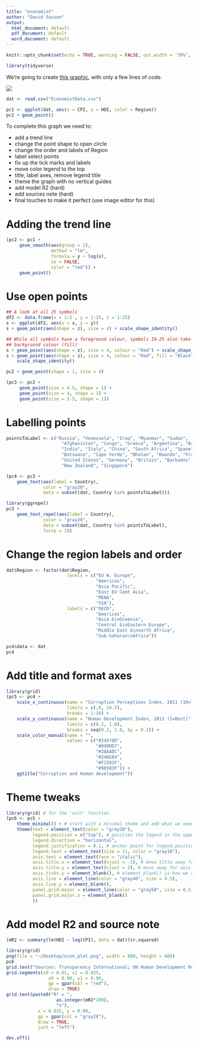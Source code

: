 ```yaml
---
title: "economist"
author: "David Sasson"
output:
  html_document: default
  pdf_document: default
  word_document: default
---
```


```r
knitr::opts_chunk$set(echo = TRUE, warning = FALSE, out.width = '70%', fig.align = "center")

library(tidyverse)
```

We're going to create [this graphic](https://www.economist.com/graphic-detail/2011/12/02/corrosive-corruption), with only a few lines of code. 

![](econ_graph.png)


```r
dat <- read.csv("EconomistData.csv")

pc1 <- ggplot(dat, aes(x = CPI, y = HDI, color = Region))
pc1 + geom_point()
```


To complete this graph we need to:

* add a trend line
* change the point shape to open circle
* change the order and labels of Region
* label select points
* fix up the tick marks and labels
* move color legend to the top
* title, label axes, remove legend title
* theme the graph with no vertical guides
* add model R2 (hard)
* add sources note (hard)
* final touches to make it perfect (use image editor for this)




# Adding the trend line

```r
(pc2 <- pc1 +
     geom_smooth(aes(group = 1),
                 method = "lm",
                 formula = y ~ log(x),
                 se = FALSE,
                 color = "red")) +
     geom_point()
```


# Use open points

```r
## A look at all 25 symbols
df2 <- data.frame(x = 1:5 , y = 1:25, z = 1:25)
s <- ggplot(df2, aes(x = x, y = y))
s + geom_point(aes(shape = z), size = 4) + scale_shape_identity()

## While all symbols have a foreground colour, symbols 19-25 also take a
## background colour (fill)
s + geom_point(aes(shape = z), size = 4, colour = "Red") + scale_shape_identity()
s + geom_point(aes(shape = z), size = 4, colour = "Red", fill = "Black") +
    scale_shape_identity()
```


```r
pc2 + geom_point(shape = 1, size = 4)
```


```r
(pc3 <- pc2 +
     geom_point(size = 4.5, shape = 1) +
     geom_point(size = 4, shape = 1) +
     geom_point(size = 3.5, shape = 1))
```



# Labelling points

```r
pointsToLabel <- c("Russia", "Venezuela", "Iraq", "Myanmar", "Sudan",
                     "Afghanistan", "Congo", "Greece", "Argentina", "Brazil",
                     "India", "Italy", "China", "South Africa", "Spane",
                     "Botswana", "Cape Verde", "Bhutan", "Rwanda", "France",
                     "United States", "Germany", "Britain", "Barbados", "Norway", "Japan",
                     "New Zealand", "Singapore")
```



```r
(pc4 <- pc3 +
    geom_text(aes(label = Country),
              color = "gray20",
              data = subset(dat, Country %in% pointsToLabel)))
```


```r
library(ggrepel)
pc3 +
    geom_text_repel(aes(label = Country),
              color = "gray20",
              data = subset(dat, Country %in% pointsToLabel),
              force = 10)
```

# Change the region labels and order

```r
dat$Region <- factor(dat$Region,
                       levels = c("EU W. Europe",
                                  "Americas",
                                  "Asia Pacific",
                                  "East EU Cemt Asia",
                                  "MENA",
                                  "SSA"),
                       labels = c("OECD",
                                  "Americas",
                                  "Asia &\nOceania",
                                  "Central &\nEastern Europe",
                                  "Middle East &\nnorth Africa",
                                  "Sub-Saharan\nAfrica"))
```


```r
pc4$data <- dat
pc4
```

# Add title and format axes

```r
library(grid)
(pc5 <- pc4 +
    scale_x_continuous(name = "Corruption Perceptions Index, 2011 (10=least corrupt)",
                       limits = c(.9, 10.5),
                       breaks = 1:10) +
    scale_y_continuous(name = "Human Development Index, 2011 (1=Best)",
                       limits = c(0.2, 1.0),
                       breaks = seq(0.2, 1.0, by = 0.1)) +
    scale_color_manual(name = "",
                       values = c("#24576D",
                                  "#099DD7",
                                  "#28AADC",
                                  "#248E84",
                                  "#F2583F",
                                  "#96503F")) +
    ggtitle("Corruption and Human development"))
```


# Theme tweaks
```r
library(grid) # for the 'unit' function
(pc6 <- pc5 +
    theme_minimal() + # start with a minimal theme and add what we need
    theme(text = element_text(color = "gray20"),
          legend.position = c("top"), # position the legend in the upper left 
          legend.direction = "horizontal",
          legend.justification = 0.1, # anchor point for legend.position.
          legend.text = element_text(size = 11, color = "gray10"),
          axis.text = element_text(face = "italic"),
          axis.title.x = element_text(vjust = -1), # move title away from axis
          axis.title.y = element_text(vjust = 2), # move away for axis
          axis.ticks.y = element_blank(), # element_blank() is how we remove elements
          axis.line = element_line(color = "gray40", size = 0.5),
          axis.line.y = element_blank(),
          panel.grid.major = element_line(color = "gray50", size = 0.5),
          panel.grid.major.x = element_blank()
          ))
```

# Add model R2 and source note

```r
(mR2 <- summary(lm(HDI ~ log(CPI), data = dat))$r.squared)
```


```r
library(grid)
png(file = "~/Desktop/econ_plot.png", width = 800, height = 600)
pc6 
grid.text("Sources: Transparency International; UN Human Development Report", x = .02, y = .03, just = "left", draw = TRUE)
grid.segments(x0 = 0.81, x1 = 0.825,
                y0 = 0.90, y1 = 0.90,
                gp = gpar(col = "red"),
                draw = TRUE)
grid.text(paste0("R² = ",
                   as.integer(mR2*100),
                   "%"),
            x = 0.835, y = 0.90,
            gp = gpar(col = "gray20"),
            draw = TRUE,
            just = "left")

dev.off()
```




